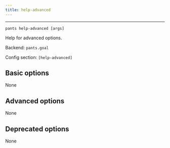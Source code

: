 ```yaml
---
title: help-advanced
---
```



---

```
pants help-advanced [args]
```

Help for advanced options.

Backend: <span className="color--primary">`pants.goal`</span>

Config section: <span className="color--primary">`[help-advanced]`</span>

<span className={styles.options}>

## Basic options
None

## Advanced options

None

## Deprecated options

None

</span>
